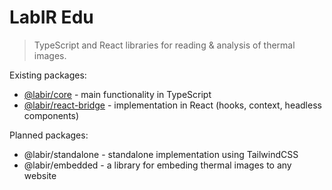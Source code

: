 
# LabIR Edu

> TypeScript and React libraries for reading & analysis of thermal images.

Existing packages:

- [@labir/core](/core) - main functionality in TypeScript
- [@labir/react-bridge](/react-bridge) - implementation in React (hooks, context, headless components)

Planned packages:

- @labir/standalone - standalone implementation using TailwindCSS
- @labir/embedded - a library for embeding thermal images to any website
 

